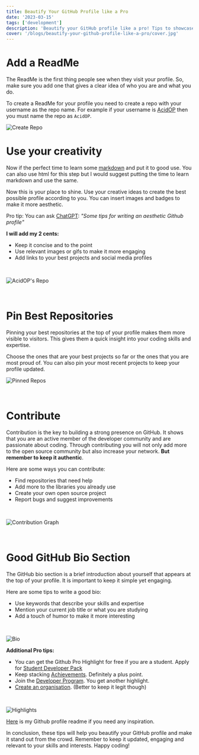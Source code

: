 ```yaml
---
title: Beautify Your GitHub Profile like a Pro
date: '2023-03-15'
tags: ['development']
description: 'Beautify your GitHub profile like a pro! Tips to showcase skills, build online presence, and keep profile visually appealing for developers.'
cover: '/blogs/beautify-your-github-profile-like-a-pro/cover.jpg'
---
```


# Add a ReadMe

The ReadMe is the first thing people see when they visit your profile. So, make sure you add one that gives a clear idea of who you are and what you do.

To create a ReadMe for your profile you need to create a repo with your username as the repo name. For example if your username is [AcidOP](https://github.com/AcidOP) then you must name the repo as `AcidOP`.

![Create Repo](/blogs/beautify-your-github-profile-like-a-pro/create-repo.png)

# Use your creativity

Now if the perfect time to learn some [markdown](/blogs/markdown-cheatsheet) and put it to good use. You can also use html for this step but I would suggest putting the time to learn markdown and use the same.

Now this is your place to shine. Use your creative ideas to create the best possible profile according to you. You can insert images and badges to make it more aesthetic.

Pro tip: You can ask [ChatGPT](https://chat.openai.com/chat): _"Some tips for writing an aesthetic Github profile"_

**I will add my 2 cents:**

- Keep it concise and to the point
- Use relevant images or gifs to make it more engaging
- Add links to your best projects and social media profiles

<br />

![AcidOP's Repo](/blogs/beautify-your-github-profile-like-a-pro/my-profile.png)

<br />

# Pin Best Repositories

Pinning your best repositories at the top of your profile makes them more visible to visitors. This gives them a quick insight into your coding skills and expertise.

Choose the ones that are your best projects so far or the ones that you are most proud of. You can also pin your most recent projects to keep your profile updated.

![Pinned Repos](/blogs/beautify-your-github-profile-like-a-pro/pinned.png)

<br />

# Contribute

Contribution is the key to building a strong presence on GitHub. It shows that you are an active member of the developer community and are passionate about coding. Through contributing you will not only add more to the open source community but also increase your network. **But remember to keep it authentic**.

Here are some ways you can contribute:

- Find repositories that need help
- Add more to the libraries you already use
- Create your own open source project
- Report bugs and suggest improvements

<br />

![Contribution Graph](/blogs/beautify-your-github-profile-like-a-pro/contribution.png)

<br />

# Good GitHub Bio Section

The GitHub bio section is a brief introduction about yourself that appears at the top of your profile. It is important to keep it simple yet engaging.

Here are some tips to write a good bio:

- Use keywords that describe your skills and expertise
- Mention your current job title or what you are studying
- Add a touch of humor to make it more interesting

<br />

![Bio](/blogs/beautify-your-github-profile-like-a-pro/bio.png)

**Additional Pro tips:**

- You can get the Github Pro Highlight for free if you are a student. Apply for [Student Developer Pack](https://developer.github.com/program/)
- Keep stacking [Achievements](https://github.com/sagelga/github-achievement-cheatsheet). Definitely a plus point.
- Join the [Developer Program](https://docs.github.com/en/get-started/exploring-integrations/github-developer-program). You get another highlight.
- [Create an organisation](https://docs.github.com/en/organizations/collaborating-with-groups-in-organizations/creating-a-new-organization-from-scratch). (Better to keep it legit though)

<br />

![Highlights](/blogs/beautify-your-github-profile-like-a-pro/highlights.png)

[Here](https://github.com/AcidOP) is my Github profile readme if you need any inspiration.

In conclusion, these tips will help you beautify your GitHub profile and make it stand out from the crowd. Remember to keep it updated, engaging and relevant to your skills and interests. Happy coding!
